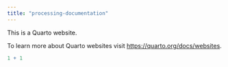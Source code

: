 ```yaml
---
title: "processing-documentation"
---
```


This is a Quarto website.

To learn more about Quarto websites visit <https://quarto.org/docs/websites>.

```r
1 + 1
```
